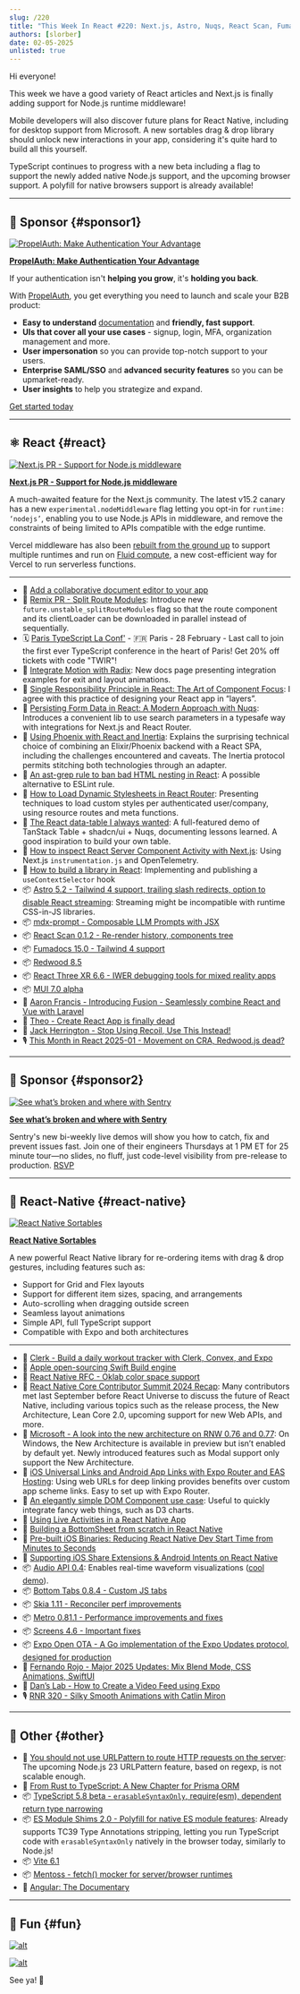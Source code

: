 ```yaml
---
slug: /220
title: "This Week In React #220: Next.js, Astro, Nuqs, React Scan, Fumadocs, Fusion, Radix, Inertia | Sortables, Contributors Summit, Windows, Deep linking, Oklab, Audio, BottomTabs, Metro, OTA | TypeScript, Angular, Node.js, Vite"
authors: [slorber]
date: 02-05-2025
unlisted: true
---
```


Hi everyone!

This week we have a good variety of React articles and Next.js is finally adding support for Node.js runtime middleware!

Mobile developers will also discover future plans for React Native, including for desktop support from Microsoft. A new sortables drag & drop library should unlock new interactions in your app, considering it's quite hard to build all this yourself.

TypeScript continues to progress with a new beta including a flag to support the newly added native Node.js support, and the upcoming browser support. A polyfill for native browsers support is already available!

<!-- truncate -->


<Support />

---

## 💸 Sponsor {#sponsor1}

[![PropelAuth: Make Authentication Your Advantage](/emails/issues/218/propelauth.jpg)](https://www.propelauth.com/?utm_source=newsletter&utm_campaign=twinrfeb052024)

**[PropelAuth: Make Authentication Your Advantage](https://www.propelauth.com/?utm_source=newsletter&utm_campaign=twinrfeb052024)**

If your authentication isn't **helping you grow**, it's **holding you back**.

With [PropelAuth](https://www.propelauth.com/?utm_source=newsletter&utm_campaign=twinrjan222024), you get everything you need to launch and scale your B2B product:

- **Easy to understand** [documentation](https://docs.propelauth.com/?utm_source=newsletter&utm_campaign=twinrjan222024) and **friendly, fast support**.
- **UIs that cover all your use cases** - signup, login, MFA, organization management and more.
- **User impersonation** so you can provide top-notch support to your users.
- **Enterprise SAML/SSO** and **advanced security features** so you can be upmarket-ready.
- **User insights** to help you strategize and expand.

[Get started today](https://www.propelauth.com/?utm_source=newsletter&utm_campaign=twinrjan222024)

---

## ⚛️ React {#react}

[![Next.js PR - Support for Node.js middleware](/emails/issues/220/nextjs-middleware.jpg)](https://github.com/vercel/next.js/pull/75624)

**[Next.js PR \- Support for Node.js middleware](https://github.com/vercel/next.js/pull/75624)**

A much-awaited feature for the Next.js community. The latest v15.2 canary has a new `experimental.nodeMiddleware` flag letting you opt-in for `runtime: ‘nodejs’`, enabling you to use Node.js APIs in middleware, and remove the constraints of being limited to APIs compatible with the edge runtime.

Vercel middleware has also been [rebuilt from the ground up](4706) to support multiple runtimes and run on [Fluid compute](https://vercel.com/blog/introducing-fluid-compute), a new cost-efficient way for Vercel to run serverless functions.

---

- 💸 [Add a collaborative document editor to your app](https://convex.link/0dtC5qE)
- 👀 [Remix PR \- Split Route Modules](https://github.com/remix-run/react-router/pull/11871): Introduce new `future.unstable_splitRouteModules` flag so that the route component and its clientLoader can be downloaded in parallel instead of sequentially.
- 🗓️ [Paris TypeScript La Conf'](https://la-conf.typescript.paris/?utm_source=thisweekinreact) - 🇫🇷 Paris - 28 February - Last call to join the first ever TypeScript conference in the heart of Paris! Get 20% off tickets with code "TWIR"!
- 📖 [Integrate Motion with Radix](https://motion.dev/docs/radix): New docs page presenting integration examples for exit and layout animations.
- 📜 [Single Responsibility Principle in React: The Art of Component Focus](https://cekrem.github.io/posts/single-responsibility-principle-in-react/): I agree with this practice of designing your React app in “layers”.
- 📜 [Persisting Form Data in React: A Modern Approach with Nuqs](https://armand-salle.fr/post/persisting-form-data-in-react-a-modern-approach-with-nuqs/): Introduces a convenient lib to use search parameters in a typesafe way with integrations for Next.js and React Router.
- 📜 [Using Phoenix with React and Inertia](https://dnlytras.com/blog/phoenix-react-inertia): Explains the surprising technical choice of combining an Elixir/Phoenix backend with a React SPA, including the challenges encountered and caveats. The Inertia protocol permits stitching both technologies through an adapter.
- 📜 [An ast-grep rule to ban bad HTML nesting in React](https://macwright.com/2025/01/30/ast-grep-to-ban-bad-nesting): A possible alternative to ESLint rule.
- 📜 [How to Load Dynamic Stylesheets in React Router](https://sergiodxa.com/tutorials/load-dynamic-stylesheets-in-react-router): Presenting techniques to load custom styles per authenticated user/company, using resource routes and meta functions.
- 📜 [The React data-table I always wanted](https://www.openstatus.dev/blog/data-table-redesign): A full-featured demo of TanStack Table \+ shadcn/ui \+ Nuqs, documenting lessons learned. A good inspiration to build your own table.
- 📜 [How to inspect React Server Component Activity with Next.js](https://www.dash0.com/blog/how-to-inspect-react-server-component-activity-with-next-js): Using Next.js `instrumentation.js` and OpenTelemetry.
- 📜 [How to build a library in React](https://tigerabrodi.blog/how-to-build-a-library-in-react): Implementing and publishing a `useContextSelector` hook
- 📦 [Astro 5.2 \- Tailwind 4 support, trailing slash redirects, option to disable React streaming](https://astro.build/blog/astro-520/): Streaming might be incompatible with runtime CSS-in-JS libraries.
- 📦 [mdx-prompt \- Composable LLM Prompts with JSX](https://edspencer.net/2025/2/3/mdx-prompt-composable-prompts-with-jsx)
- 📦 [React Scan 0.1.2 \- Re-render history, components tree](https://github.com/aidenybai/react-scan/releases/tag/v0.1.2)
- 📦 [Fumadocs 15.0 \- Tailwind 4 support](https://fumadocs.vercel.app/blog/v15)
- 📦 [Redwood 8.5](https://github.com/redwoodjs/redwood/releases/tag/v8.5.0)
- 📦 [React Three XR 6.6 \- IWER debugging tools for mixed reality apps](https://github.com/pmndrs/xr/releases/tag/v6.6.0)
- 📦 [MUI 7.0 alpha](https://github.com/mui/material-ui/releases/tag/v7.0.0-alpha.0)
- 🎥 [Aaron Francis \- Introducing Fusion \- Seamlessly combine React and Vue with Laravel](https://www.youtube.com/watch?v=sa3XHjG1Kgs)
- 🎥 [Theo \- Create React App is finally dead](https://www.youtube.com/watch?v=aujVi7ipkfM)
- 🎥 [Jack Herrington \- Stop Using Recoil, Use This Instead\!](https://www.youtube.com/watch?v=QepeuHTxiLo)
- 🎙️ [This Month in React 2025-01 \- Movement on CRA, Redwood.js dead?](https://open.spotify.com/episode/45LTSjvCA5k5YAC7EM4ixk)

<SubscribeFormEmbed placement="middle" />

---

## 💸 Sponsor {#sponsor2}

[![See what’s broken and where with Sentry](/emails/issues/220/sentry.jpg)](https://sentry.io/resources/find-fix-test/?utm_source=bytes&utm_medium=paid-community&utm_campaign=general-fy25q4-evergreen&utm_content=newsletter-biweeklydemo-register)

**[See what’s broken and where with Sentry](https://sentry.io/resources/find-fix-test/?utm_source=bytes&utm_medium=paid-community&utm_campaign=general-fy25q4-evergreen&utm_content=newsletter-biweeklydemo-register)**

Sentry's new bi-weekly live demos will show you how to catch, fix and prevent issues fast. Join one of their engineers Thursdays at 1 PM ET for 25 minute tour—no slides, no fluff, just code-level visibility from pre-release to production. [RSVP](https://sentry.io/resources/find-fix-test/?utm_source=bytes&utm_medium=paid-community&utm_campaign=general-fy25q4-evergreen&utm_content=newsletter-biweeklydemo-register)

---

## 📱 React-Native {#react-native}

[![React Native Sortables](/emails/issues/220/rnsortables.jpg)](https://react-native-sortables-docs.vercel.app/)

**[React Native Sortables](https://react-native-sortables-docs.vercel.app/)**

A new powerful React Native library for re-ordering items with drag & drop gestures, including features such as:

- Support for Grid and Flex layouts
- Support for different item sizes, spacing, and arrangements
- Auto-scrolling when dragging outside screen
- Seamless layout animations
- Simple API, full TypeScript support
- Compatible with Expo and both architectures

---

- 💸 [Clerk - Build a daily workout tracker with Clerk, Convex, and Expo](https://go.clerk.com/scFbrAu)
- 📣 [Apple open-sourcing Swift Build engine](https://www.swift.org/blog/the-next-chapter-in-swift-build-technologies/)
- 💬 [React Native RFC \- Oklab color space support](https://github.com/react-native-community/discussions-and-proposals/pull/871)
- 📜 [React Native Core Contributor Summit 2024 Recap](https://reactnative.dev/blog/2025/02/03/react-native-core-contributor-summit-2024): Many contributors met last September before React Universe to discuss the future of React Native, including various topics such as the release process, the New Architecture, Lean Core 2.0, upcoming support for new Web APIs, and more.
- 📜 [Microsoft \- A look into the new architecture on RNW 0.76 and 0.77](https://devblogs.microsoft.com/react-native/2025-01-29-new-architecture-on-0-76-0-77/): On Windows, the New Architecture is available in preview but isn’t enabled by default yet. Newly introduced features such as Modal support only support the New Architecture.
- 📜 [iOS Universal Links and Android App Links with Expo Router and EAS Hosting](https://expo.dev/blog/universal-and-app-links): Using web URLs for deep linking provides benefits over custom app scheme links. Easy to set up with Expo Router.
- 📜 [An elegantly simple DOM Component use case](https://expo.dev/blog/dom-component-use-case): Useful to quickly integrate fancy web things, such as D3 charts.
- 📜 [Using Live Activities in a React Native App](https://addjam.com/blog/2025-02-04/using-live-activities-react-native-app/)
- 📜 [Building a BottomSheet from scratch in React Native](https://reactiive.io/articles/bottom-sheet-animation)
- 📜 [Pre-built iOS Binaries: Reducing React Native Dev Start Time from Minutes to Seconds](https://www.monarchmoney.com/blog/pre-built-ios-binaries-reducing-react-native-dev-start-time-from-minutes-to)
- 📜 [Supporting iOS Share Extensions & Android Intents on React Native](https://www.devas.life/supporting-ios-share-extensions-android-intents-on-react-native/)
- 📦 [Audio API 0.4](https://github.com/software-mansion-labs/react-native-audio-api/releases/tag/0.4.0): Enables real-time waveform visualizations ([cool demo](https://x.com/sek_micha/status/1886814160735834540)).
- 📦 [Bottom Tabs 0.8.4 \- Custom JS tabs](https://github.com/callstackincubator/react-native-bottom-tabs/releases/tag/react-native-bottom-tabs%400.8.4)
- 📦 [Skia 1.11 \- Reconciler perf improvements](https://github.com/Shopify/react-native-skia/releases/tag/v1.11.0)
- 📦 [Metro 0.81.1 \- Performance improvements and fixes](https://github.com/facebook/metro/releases/tag/v0.81.1)
- 📦 [Screens 4.6 \- Important fixes](https://github.com/software-mansion/react-native-screens/releases/tag/4.6.0)
- 📦 [Expo Open OTA \- A Go implementation of the Expo Updates protocol, designed for production](https://axelmarciano.github.io/expo-open-ota/)
- 🎥 [Fernando Rojo \- Major 2025 Updates: Mix Blend Mode, CSS Animations, SwiftUI](https://www.youtube.com/watch?v=3V43hhMIUXE)
- 🎥 [Dan’s Lab \- How to Create a Video Feed using Expo](https://www.youtube.com/watch?v=ym51mhxFvPQ)
- 🎙️ [RNR 320 \- Silky Smooth Animations with Catlin Miron](https://www.reactnativeradio.com/episodes/rnr-320-silky-smooth-animations)

---

## 🔀 Other {#other}

- 📜 [You should not use URLPattern to route HTTP requests on the server](https://adventures.nodeland.dev/archive/you-should-not-use-urlpattern-to-route-http/): The upcoming Node.js 23 URLPattern feature, based on regexp, is not scalable enough.
- 📜 [From Rust to TypeScript: A New Chapter for Prisma ORM](https://www.prisma.io/blog/from-rust-to-typescript-a-new-chapter-for-prisma-orm)
- 📦 [TypeScript 5.8 beta \- `erasableSyntaxOnly`, require(esm), dependent return type narrowing](https://devblogs.microsoft.com/typescript/announcing-typescript-5-8-beta/)
- 📦 [ES Module Shims 2.0 \- Polyfill for native ES module features](https://guybedford.com/es-module-shims-2.0): Already supports TC39 Type Annotations stripping, letting you run TypeScript code with `erasableSyntaxOnly` natively in the browser today, similarly to Node.js\!
- 📦 [Vite 6.1](https://github.com/vitejs/vite/blob/main/packages/vite/CHANGELOG.md#610-2025-02-05)
- 📦 [Mentoss \- fetch() mocker for server/browser runtimes](https://humanwhocodes.com/blog/2025/01/introducing-mentoss-fetch-mocker/)
- 🎥 [Angular: The Documentary](https://www.youtube.com/watch?v=cRC9DlH45lA)

---

## 🤭 Fun {#fun}

[![alt](/emails/issues/220/meme.jpg)](https://x.com/Steve8708/status/1886228651538264250)

[![alt](/emails/issues/220/meme2.jpg)](https://x.com/byteab/status/1880222322071859586)

See ya! 👋
